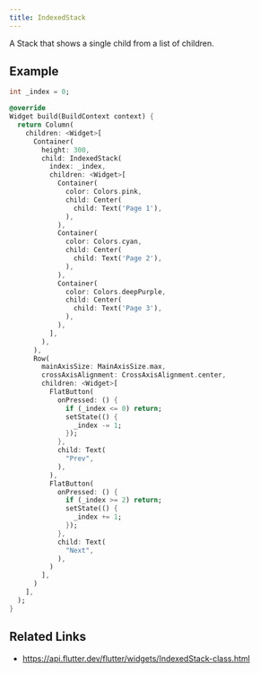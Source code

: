 ```yaml
---
title: IndexedStack
---
```


A Stack that shows a single child from a list of children.

## Example

```dart liveslice=IndexedStack height=400px
int _index = 0;

@override
Widget build(BuildContext context) {
  return Column(
    children: <Widget>[
      Container(
        height: 300,
        child: IndexedStack(
          index: _index,
          children: <Widget>[
            Container(
              color: Colors.pink,
              child: Center(
                child: Text('Page 1'),
              ),
            ),
            Container(
              color: Colors.cyan,
              child: Center(
                child: Text('Page 2'),
              ),
            ),
            Container(
              color: Colors.deepPurple,
              child: Center(
                child: Text('Page 3'),
              ),
            ),
          ],
        ),
      ),
      Row(
        mainAxisSize: MainAxisSize.max,
        crossAxisAlignment: CrossAxisAlignment.center,
        children: <Widget>[
          FlatButton(
            onPressed: () {
              if (_index <= 0) return;
              setState(() {
                _index -= 1;
              });
            },
            child: Text(
              "Prev",
            ),
          ),
          FlatButton(
            onPressed: () {
              if (_index >= 2) return;
              setState(() {
                _index += 1;
              });
            },
            child: Text(
              "Next",
            ),
          )
        ],
      )
    ],
  );
}
```

## Related Links

- https://api.flutter.dev/flutter/widgets/IndexedStack-class.html
